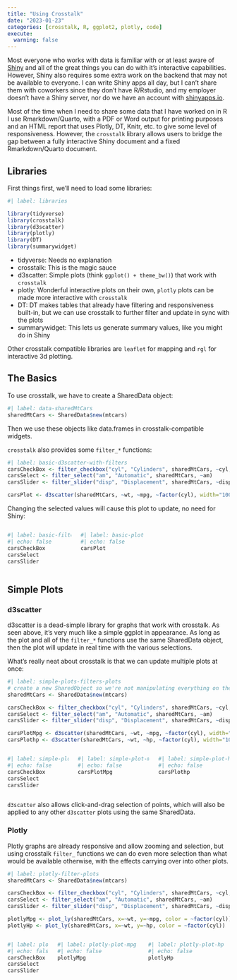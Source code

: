 ```yaml
---
title: "Using Crosstalk"
date: "2023-01-23"
categories: [crosstalk, R, ggplot2, plotly, code]
execute: 
  warning: false
---
```


Most everyone who works with data is familiar with or at least aware of 
  [Shiny](https://shiny.rstudio.com/) and all of the great things you can do
  with it's interactive capabilities. However, Shiny also requires some extra work
  on the backend that may not be available to everyone. I can write Shiny apps
  all day, but I can't share them with coworkers since they don't have R/Rstudio,
  and my employer doesn't have a Shiny server, nor do we have an account with 
  [shinyapps.io](https://www.shinyapps.io/). 
  
Most of the time when I need to share some data that I have worked on in R I use
  Rmarkdown/Quarto, with a PDF or Word output for printing purposes and an HTML
  report that uses Plotly, DT, Knitr, etc. to give some level of responsiveness.
  However, the `crosstalk` library allows users to bridge the gap between
  a fully interactive Shiny document and a fixed Rmarkdown/Quarto document.


## Libraries

First things first, we'll need to load some libraries:

```r
#| label: libraries

library(tidyverse)
library(crosstalk)
library(d3scatter)
library(plotly)
library(DT)
library(summarywidget)

```

 - tidyverse: Needs no explanation
 - crosstalk: This is the magic sauce
 - d3scatter: Simple plots (think `ggplot() + theme_bw()`) that work with `crosstalk`
 - plotly: Wonderful interactive plots on their own, `plotly` plots can be made 
    more interactive with `crosstalk`
 - DT: DT makes tables that already have filtering and responsiveness built-in,
    but we can use crosstalk to further filter and update in sync with the plots
 - summarywidget: This lets us generate summary values, like you might do in Shiny


Other crosstalk compatible libraries are `leaflet` for mapping and `rgl` for 
  interactive 3d plotting.


## The Basics

To use crosstalk, we have to create a SharedData object:
```r
#| label: data-sharedMtCars
sharedMtCars <- SharedData$new(mtcars)
```

Then we use these objects like data.frames in crosstalk-compatible widgets.

`crosstalk` also provides some `filter_*` functions:
```r
#| label: basic-d3scatter-with-filters
carsCheckBox <- filter_checkbox("cyl", "Cylinders", sharedMtCars, ~cyl, inline=T)
carsSelect <- filter_select("am", "Automatic", sharedMtCars, ~am)
carsSlider <- filter_slider("disp", "Displacement", sharedMtCars, ~disp)

carsPlot <- d3scatter(sharedMtCars, ~wt, ~mpg, ~factor(cyl), width="100%")
```

Changing the selected values will cause this plot to update, no need for Shiny:

::: {.columns}

:::: {.column width="30%"}
```r
#| label: basic-filters
#| echo: false
carsCheckBox
carsSelect
carsSlider
```
::::

:::: {.column width="70%"}
```r
#| label: basic-plot
#| echo: false
carsPlot
```
::::

:::




## Simple Plots


### d3scatter

d3scatter is a dead-simple library for graphs that work with crosstalk. As seen
  above, it's very much like a simple ggplot in appearance. As long as the plot
  and all of the `filter_*` functions use the same SharedData object, then the
  plot will update in real time with the various selections.
  

What's really neat about crosstalk is that we can update multiple plots at once:

```r
#| label: simple-plots-filters-plots
# create a new SharedObject so we're not manipulating everything on the page:
sharedMtCars <- SharedData$new(mtcars)

carsCheckBox <- filter_checkbox("cyl", "Cylinders", sharedMtCars, ~cyl, inline=T)
carsSelect <- filter_select("am", "Automatic", sharedMtCars, ~am)
carsSlider <- filter_slider("disp", "Displacement", sharedMtCars, ~disp)

carsPlotMpg <- d3scatter(sharedMtCars, ~wt, ~mpg, ~factor(cyl), width="100%")
carsPlothp <- d3scatter(sharedMtCars, ~wt, ~hp, ~factor(cyl), width="100%")

```

::: {.columns}

:::: {.column width="30%"}
```r
#| label: simple-plots-filters
#| echo: false
carsCheckBox
carsSelect
carsSlider
```
::::

:::: {.column width="35%"}
```r
#| label: simple-plot-mpg
#| echo: false
carsPlotMpg
```
::::

:::: {.column width="35%"}
```r
#| label: simple-plot-hp
#| echo: false
carsPlothp
```
::::

:::

`d3scatter` also allows click-and-drag selection of points, which will also be 
  applied to any other `d3scatter` plots using the same SharedData.


### Plotly

Plotly graphs are already responsive and allow zooming and selection, but using 
  crosstalk `filter_` functions we can do even more selection than what would be
  available otherwise, with the effects carrying over into other plots. 

```r
#| label: plotly-filter-plots
sharedMtCars <- SharedData$new(mtcars)

carsCheckBox <- filter_checkbox("cyl", "Cylinders", sharedMtCars, ~cyl, inline=T)
carsSelect <- filter_select("am", "Automatic", sharedMtCars, ~am)
carsSlider <- filter_slider("disp", "Displacement", sharedMtCars, ~disp)

plotlyMpg <- plot_ly(sharedMtCars, x=~wt, y=~mpg, color = ~factor(cyl))
plotlyHp <- plot_ly(sharedMtCars, x=~wt, y=~hp, color = ~factor(cyl))
```

::: {.columns}

:::: {.column width="20%"}
```r
#| label: plotly-filters
#| echo: false
carsCheckBox
carsSelect
carsSlider
```
::::

:::: {.column width="40%"}
```r
#| label: plotly-plot-mpg
#| echo: false
plotlyMpg 
```
::::

:::: {.column width="40%"}
```r
#| label: plotly-plot-hp
#| echo: false
plotlyHp
```
::::

:::



